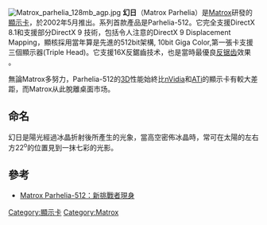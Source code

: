 [[File:Matrox_parhelia_128mb_agp.jpg|right]]
'''幻日'''（Matrox Parhelia）是[[Matrox|Matrox]]研發的[[顯示卡|顯示卡]]，於2002年5月推出。系列首款產品是Parhelia-512。它完全支援DirectX 8.1和支援部分DirectX 9 技術，包括令人注意的DirectX 9 Displacement Mapping，顯核採用當年算是先進的512bit架構, 10bit Giga Color,第一張卡支援三個顯示器(Triple Head)。它支援16X反鋸齒技术，也是當時最優良[[反锯齿|反锯齿]]效果 。

無論Matrox多努力，Parhelia-512的[[三維電腦圖形|3D]]性能始終比[[nVidia|nVidia]]和[[ATi|ATi]]的顯示卡有較大差距，而Matrox从此脫離桌面市场。
    
==命名==
幻日是陽光經過冰晶折射後所產生的光象，當高空密佈冰晶時，常可在太陽的左右方22<sup>o</sup>的位置見到一抹七彩的光影。

==參考==
*[https://web.archive.org/web/20080922200913/http://www.tomshardware.tw/469,review-469.html Matrox Parhelia-512：新挑戰者現身]
[[Category:顯示卡|Category:顯示卡]]
[[Category:Matrox|Category:Matrox]]